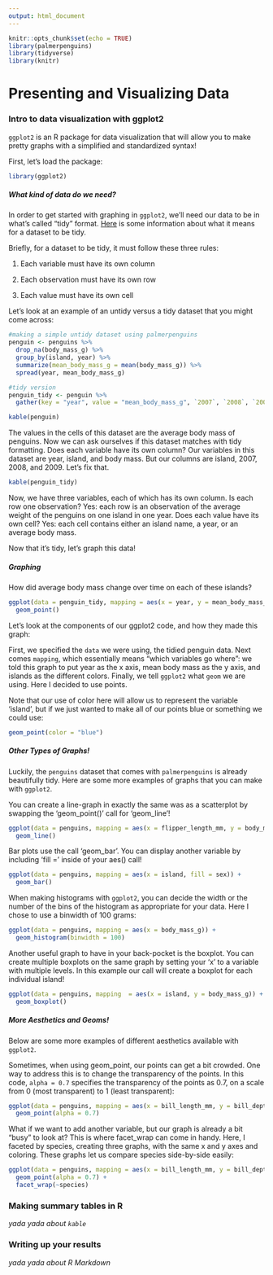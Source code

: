 ```yaml
---
output: html_document
---
```


```r
knitr::opts_chunk$set(echo = TRUE)
library(palmerpenguins)
library(tidyverse)
library(knitr)
```

# Presenting and Visualizing Data

### Intro to data visualization with ggplot2

`ggplot2` is an R package for data visualization that will allow you to make pretty graphs with a simplified and standardized syntax!

First, let's load the package:

```r
library(ggplot2)
```

##### What kind of data do we need?

In order to get started with graphing in `ggplot2`, we'll need our data to be in what's called "tidy" format. [Here](https://cran.r-project.org/web/packages/tidyr/vignettes/tidy-data.html) is some information about what it means for a dataset to be tidy. 

Briefly, for a dataset to be tidy, it must follow these three rules:

1. Each variable must have its own column

2. Each observation must have its own row

3. Each value must have its own cell

Let's look at an example of an untidy versus a tidy dataset that you might come across:

```r
#making a simple untidy dataset using palmerpenguins
penguin <- penguins %>%
  drop_na(body_mass_g) %>%
  group_by(island, year) %>%
  summarize(mean_body_mass_g = mean(body_mass_g)) %>%
  spread(year, mean_body_mass_g)

#tidy version
penguin_tidy <- penguin %>%
  gather(key = "year", value = "mean_body_mass_g", `2007`, `2008`, `2009`)
```

```r
kable(penguin)
```

The values in the cells of this dataset are the average body mass of penguins. Now we can ask ourselves if this dataset matches with tidy formatting. Does each variable have its own column? Our variables in this dataset are year, island, and body mass. But our columns are island, 2007, 2008, and 2009. Let's fix that.

```r
kable(penguin_tidy)
```

Now, we have three variables, each of which has its own column. Is each row one observation? Yes: each row is an observation of the average weight of the penguins on one island in one year. Does each value have its own cell? Yes: each cell contains either an island name, a year, or an average body mass.

Now that it's tidy, let's graph this data!

##### Graphing

How did average body mass change over time on each of these islands?

```r
ggplot(data = penguin_tidy, mapping = aes(x = year, y = mean_body_mass_g, color = island)) +
  geom_point()
```

Let's look at the components of our ggplot2 code, and how they made this graph:

First, we specified the `data` we were using, the tidied penguin data. Next comes `mapping`, which essentially means "which variables go where": we told this graph to put year as the x axis, mean body mass as the y axis, and islands as the different colors. Finally, we tell `ggplot2` what `geom` we are using. Here I decided to use points. 

Note that our use of color here will allow us to represent the variable 'island', but if we just wanted to make all of our points blue or something we could use:

```r
geom_point(color = "blue")
```

##### Other Types of Graphs!

Luckily, the `penguins` dataset that comes with `palmerpenguins` is already beautifully tidy. Here are some more examples of graphs that you can make with `ggplot2`.

You can create a line-graph in exactly the same was as a scatterplot by swapping the 'geom_point()' call for 'geom_line'!

```r
ggplot(data = penguins, mapping = aes(x = flipper_length_mm, y = body_mass_g)) +
  geom_line()
```

Bar plots use the call 'geom_bar'. You can display another variable by including 'fill = ' inside of your aes() call!

```r
ggplot(data = penguins, mapping = aes(x = island, fill = sex)) +
  geom_bar()
```

When making histograms with `ggplot2`, you can decide the width or the number of the bins of the histogram as appropriate for your data. Here I chose to use a binwidth of 100 grams:

```r
ggplot(data = penguins, mapping = aes(x = body_mass_g)) +
  geom_histogram(binwidth = 100)
```

Another useful graph to have in your back-pocket is the boxplot. You can create multiple boxplots on the same graph by setting your 'x' to a variable with multiple levels. In this example our call will create a boxplot for each individual island!

```r
ggplot(data = penguins, mapping  = aes(x = island, y = body_mass_g)) +
  geom_boxplot()
```

##### More Aesthetics and Geoms!

Below are some more examples of different aesthetics available with `ggplot2`.

Sometimes, when using geom_point, our points can get a bit crowded. One way to address this is to change the transparency of the points. In this code, `alpha = 0.7` specifies the transparency of the points as 0.7, on a scale from 0 (most transparent) to 1 (least transparent):

```r
ggplot(data = penguins, mapping = aes(x = bill_length_mm, y = bill_depth_mm, color = sex)) +
  geom_point(alpha = 0.7)
```

What if we want to add another variable, but our graph is already a bit "busy" to look at? This is where facet_wrap can come in handy. Here, I faceted by species, creating three graphs, with the same x and y axes and coloring. These graphs let us compare species side-by-side easily:

```r
ggplot(data = penguins, mapping = aes(x = bill_length_mm, y = bill_depth_mm, color = sex)) +
  geom_point(alpha = 0.7) +
  facet_wrap(~species)
```

### Making summary tables in R

_yada yada about `kable`_

### Writing up your results

_yada yada about R Markdown_
